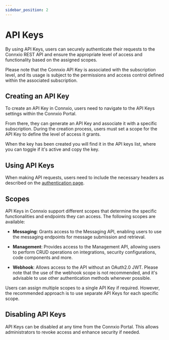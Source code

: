 ```yaml
---
sidebar_position: 2
---
```


# API Keys

By using API Keys, users can securely authenticate their requests to the Connxio REST API and ensure the appropriate level of access and functionality based on the assigned scopes.

Please note that the Connxio API Key is associated with the subscription level, and its usage is subject to the permissions and access control defined within the associated subscription.

## Creating an API Key

To create an API Key in Connxio, users need to navigate to the API Keys settings within the Connxio Portal. 

<div style={{maxWidth: '800px'}}>
  <ThemedImage
    alt="How to create an API key"
    sources={{
      light: useBaseUrl('/img/docs/apikeys/create-light.webp'),
      dark: useBaseUrl('/img/docs/apikeys/create-dark.webp'),
    }}
  />
</div>

From there, they can generate an API Key and associate it with a specific subscription. During the creation process, users must set a scope for the API Key to define the level of access it grants.


<div style={{maxWidth: '600px'}}>
  <ThemedImage
    alt="How to create an API key"
    sources={{
      light: useBaseUrl('/img/docs/apikeys/edit-light.webp'),
      dark: useBaseUrl('/img/docs/apikeys/edit-dark.webp'),
    }}
  />
</div>

When the key has been created you will find it in the API keys list, where you can toggle if it's active and copy the key.

<div style={{maxWidth: '800px'}}>
  <ThemedImage
    alt="How to create an API key"
    sources={{
      light: useBaseUrl('/img/docs/apikeys/created-light.webp'),
      dark: useBaseUrl('/img/docs/apikeys/created-dark.webp'),
    }}
  />
</div>

## Using API Keys

When making API requests, users need to include the necessary headers as described on the [authentication page](/reference/connxio-api).

## Scopes

API Keys in Connxio support different scopes that determine the specific functionalities and endpoints they can access. The following scopes are available:

- **Messaging**: Grants access to the Messaging API, enabling users to use the messaging endpoints for message submission and retrieval.

- **Management**: Provides access to the Management API, allowing users to perform CRUD operations on integrations, security configurations, code components and more.

- **Webhook**: Allows access to the API without an OAuth2.0 JWT. Please note that the use of the webhook scope is not recommended, and it's advisable to use other authentication methods whenever possible.

Users can assign multiple scopes to a single API Key if required. However, the recommended approach is to use separate API Keys for each specific scope.

## Disabling API Keys

API Keys can be disabled at any time from the Connxio Portal. This allows administrators to revoke access and enhance security if needed.